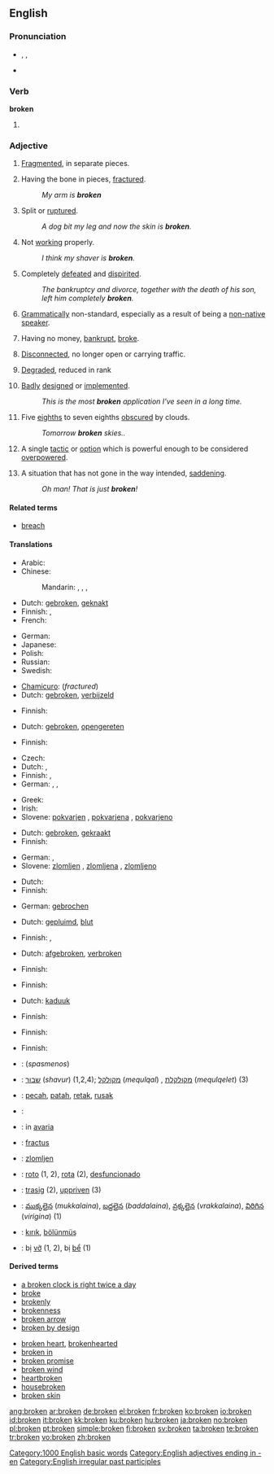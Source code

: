 {{wikipedia|Broken (disambiguation)}}
{{also|Broken}}
==English==

{{rank|follow|chance|happened|641|broken|trouble|die|arm}}

===Pronunciation===
* {{enPR|brōk'ən}}, {{IPA|/ˈbrəʊkən/}}, {{SAMPA|/"br@Uk@n/}}
* {{audio|en-us-broken.ogg|Audio (US)}}
*: {{rhymes|əʊkən}}

===Verb===
'''broken'''

# {{past participle of|[[break]]}}

===Adjective===
{{en-adj}}

# [[fragmented|Fragmented]], in separate pieces.
# {{qualifier|of a body part}} Having the bone in pieces, [[fractured]].
#: ''My arm is '''broken'''''
# {{qualifier|of skin}} Split or [[ruptured]].
#: ''A dog bit my leg and now the skin is '''broken'''.''
# Not [[working]] properly.
#: ''I think my shaver is '''broken'''.''
# Completely [[defeated]] and [[dispirited]].
#: ''The bankruptcy and divorce, together with the death of his son, left him completely '''broken'''.''
# {{context|language|pejorative}} [[grammatical|Grammatically]] non-standard, especially as a result of being a [[non-native speaker]].
# Having no money, [[bankrupt]], [[broke]].
# {{qualifier|of an electronic connection}} [[disconnected|Disconnected]], no longer open or carrying traffic.
# {{rfv-sense}} [[degraded|Degraded]], reduced in rank
# {{software|informal}} [[badly|Badly]] [[designed]] or [[implemented]].
#: ''This is the most '''broken''' application I've seen in a long time.''
# {{meteorology|of the sky}} Five [[eighth]]s to seven eighths [[obscure|obscured]] by clouds.
#: ''Tomorrow '''broken''' skies..''
# {{sports|and|gaming}} A single [[tactic]] or [[option]] which is powerful enough to be considered [[overpowered]].
# {{colloquial|US}} A situation that has not gone in the way intended, [[saddening]].
#: ''Oh man! That is just '''broken'''!''

====Related terms====
* [[breach]]

====Translations====
{{trans-top|fragmented}}
* Arabic: {{t|ar|مكسور|tr=maksuur|sc=Arab}}
* Chinese:
*: Mandarin: {{t|zh|破碎|tr=pòsuì|sc=Hani}},  {{qualifier|+ -的 -de}} {{t|zh|打破 dǎpò|sc=Hani}},  {{t|zh|壞|sc=Hani}},  {{t|zh|坏|tr=huài|sc=Hani}}
* Dutch: [[gebroken]], [[geknakt]]
* Finnish: {{t+|fi|rikki}}, {{t-|fi|hajalla}}
* French: {{t|fr|cassé}}
{{trans-mid}}
* German: {{t|de|gebrochen}}
* Japanese: {{t|ja|壊れた|tr=kowareta|sc=Jpan}}
* Polish: {{t|pl|połamany}}
* Russian: {{t|ru|сломанный|tr=slómannyj|sc=Cyrl}}
* Swedish: {{t|sv|bruten}}
{{trans-bottom}}

{{trans-top|having the bone in pieces, fractured}}
* [[Chamicuro]]: {{tø|ccc|katsala'taka}} (''fractured'')
* Dutch: [[gebroken]], [[verbijzeld]]
{{trans-mid}}
* Finnish: {{t-|fi|murtunut}}
{{trans-bottom}}

{{trans-top|of skin: split or ruptured}}
* Dutch: [[gebroken]], [[opengereten]]
{{trans-mid}}
* Finnish: {{t+|fi|rikki}}
{{trans-bottom}}

{{trans-top|not working properly}}
* Czech: {{t-|cs|rozbitý|m}}
* Dutch: {{t-|nl|defect}}, {{t+|nl|kapot}}
* Finnish: {{t-|fi|rikkinäinen}}, {{t+|fi|rikki}}
* German: {{t+|de|gebrochen}}, {{t+|de|kaputt}},  {{t|de|kaputt}}
{{trans-mid}}
* Greek: {{t+|el|χαλασμένος|sc=Grek}}
* Irish: {{t-|ga|briste|xs=Irish}}
* Slovene: [[pokvarjen]] {{m}}, [[pokvarjena]] {{f}}, [[pokvarjeno]] {{n}}
{{trans-bottom}}

{{trans-top|completely defeated and dispirited}}
* Dutch: [[gebroken]], [[gekraakt]]
* Finnish: {{t-|fi|murtunut}}
{{trans-mid}}
* German: {{t+|de|gebrochen}}, {{t+|de|zerstört}}
* Slovene: [[zlomljen]] {{m}}, [[zlomljena]] {{f}}, [[zlomljeno]] {{n}}
{{trans-bottom}}

{{trans-top|poorly spoken}}
* Dutch: {{t-|nl|gebroken}}
* Finnish: {{t-|fi|murrettu}}
{{trans-mid}}
* German: [[gebrochen]]
{{trans-bottom}}

{{trans-top|having no money}}
* Dutch: [[gepluimd]], [[blut]]
{{trans-mid}}
* Finnish: {{t-|fi|puhki}}, {{t+|fi|rahaton}}
{{trans-bottom}}

{{trans-top|disconnected}}
* Dutch: [[afgebroken]], [[verbroken]]
{{trans-mid}}
* Finnish: {{t|fi|katkennut}}
{{trans-bottom}}

{{trans-top|degraded, reduced in rank}}
* Finnish: {{t-|fi|alennettu}}
{{trans-mid}}
{{trans-bottom}}

{{trans-top|of software: badly designed or implemented}}
* Dutch: [[kaduuk]]
{{trans-mid}}
* Finnish: {{t+|fi|surkea}}
{{trans-bottom}}

{{trans-top|meteorology: five eighths to seven eighths obscured by clouds}}
* Finnish: {{t-|fi|pilvisyys|alt=melko pilvinen}}
{{trans-mid}}
{{trans-bottom}}

{{trans-top|sports and gaming: a very powerful tactic}}
* Finnish: {{t-|fi|ratkaiseva}}
{{trans-mid}}
{{trans-bottom}}

{{checktrans-top}}
* {{ttbc|Greek}}: {{t+|el|σπασμένος|sc=Grek}} (''spasmenos'')
* {{ttbc|Hebrew}}: [[שבור]] (''shavur'') (1,2,4); [[מקולקל]] (''mequlqal'') {{m}}, [[מקולקלת]] (''mequlqelet'') {{f}} (3)
* {{ttbc|Indonesian}}: [[pecah]], [[patah]], [[retak]], [[rusak]]
* {{ttbc|Irish}}: {{t-|ga|briste|xs=Irish}}
* {{ttbc|Italian}}: in [[avaria]]
{{trans-mid}}
* {{ttbc|Latin}}: [[fractus]]
* {{ttbc|Slovene}}: [[zlomljen]]
* {{ttbc|Spanish}}: [[roto]] {{m}} (1, 2), [[rota]] {{f}} (2), [[desfuncionado]]
* {{ttbc|Swedish}}: [[trasig]] (2), [[uppriven]] (3)
* {{ttbc|Telugu}}: [[ముక్కలైన]] (''mukkalaina''), [[బద్దలైన]] (''baddalaina''), [[వ్రక్కలైన]] (''vrakkalaina''), [[విరిగిన]] (''virigina'') (1)
* {{ttbc|Turkish}}: [[kırık]], [[bölünmüş]]
* {{ttbc|Vietnamese}}: bị [[vỡ]] (1, 2), bị [[bể]] (1)
{{trans-bottom}}

====Derived terms====
{{top2}}
* [[a broken clock is right twice a day]]
* [[broke]]
* [[brokenly]]
* [[brokenness]]
* [[broken arrow]]
* [[broken by design]]
{{mid2}}
* [[broken heart]], [[brokenhearted]]
* [[broken in]]
* [[broken promise]]
* [[broken wind]]
* [[heartbroken]]
* [[housebroken]]
* [[broken skin]]
{{bottom}}

[[Category:1000 English basic words]]
[[Category:English adjectives ending in -en]]
[[Category:English irregular past participles]]

[[ang:broken]]
[[ar:broken]]
[[de:broken]]
[[el:broken]]
[[fr:broken]]
[[ko:broken]]
[[io:broken]]
[[id:broken]]
[[it:broken]]
[[kk:broken]]
[[ku:broken]]
[[hu:broken]]
[[ja:broken]]
[[no:broken]]
[[pl:broken]]
[[pt:broken]]
[[simple:broken]]
[[fi:broken]]
[[sv:broken]]
[[ta:broken]]
[[te:broken]]
[[tr:broken]]
[[vo:broken]]
[[zh:broken]]